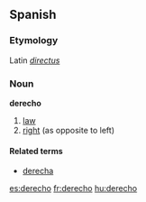 ==Spanish==

===Etymology===
Latin ''[[directus]]''

===Noun===
'''derecho''' {{m}}

#[[law]]
#[[right]] (as opposite to left)

====Related terms====
*[[derecha]] {{f}}

[[es:derecho]]
[[fr:derecho]]
[[hu:derecho]]